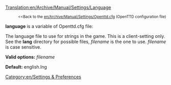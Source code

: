 [[Translation:en/Archive/Manual/Settings/Language]]

:<small><<Back to the [[en/Archive/Manual/Settings/Openttd.cfg]] (OpenTTD configuration file)</small>


'''language''' is a variable of Openttd.cfg file:

The language file to use for strings in the game. This is a client-setting only. See the '''lang''' directory for possible files, ''filename'' is the one to use. ''filename'' is case sensitive.


'''Valid options:''' ''filename''

'''Default:''' english.lng

[[Category:en/Settings & Preferences]]